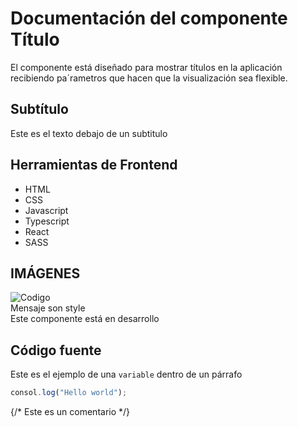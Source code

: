
<Meta of={TituloStories} name="Docs" />
<Description of={TituloStories} />

<style>
  {`
.mensaje{
    border:1px solid orange;
    background-color: #FFF9C4;
    color:orange;
    padding:10px;
    margin:10px;
}
`}
</style>

# Documentación del componente Título

El componente está diseñado para mostrar títulos en la aplicación recibiendo pa´rametros que hacen que la visualización sea flexible.

## Subtítulo

Este es el texto debajo de un subtitulo

## Herramientas de Frontend

- HTML
- CSS
- Javascript
- Typescript
- React
- SASS

## IMÁGENES

<img src={CodeImage} alt="Codigo" />

<div style={{ color: "red" }}> Mensaje son style </div>
<div class="mensaje"> Este componente está en desarrollo </div>

## Código fuente

Este es el ejemplo de una `variable` dentro de un párrafo

```js
consol.log("Hello world");
```

{/* Este es un comentario */}

<Canvas of={TituloStories.Header1} sourceState="shown" />

<Controls of={TituloStories.Header1} />
